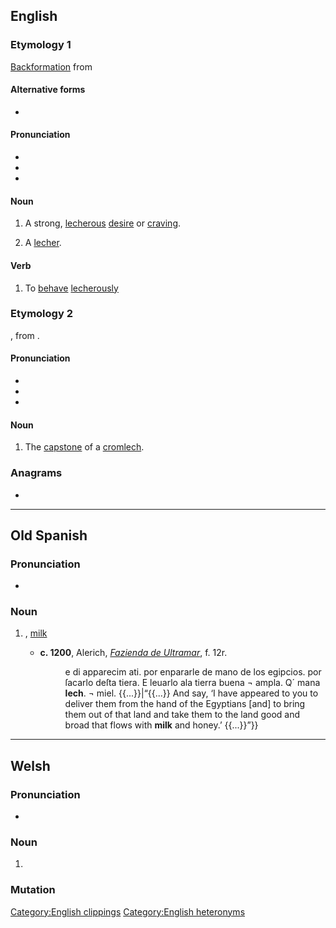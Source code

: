 {{also|Lech|-lech|lệch|ḻec̱h}}
==English==
{{wikipedia}}

===Etymology 1===
[[backformation|Backformation]] from {{m|en|lecher}}

====Alternative forms====
* {{l|en|letch}}

====Pronunciation====
* {{IPA|en|/lɛtʃ/}}
* {{audio|en|LL-Q1860 (eng)-Vealhurl-lech (stone).wav |Audio (UK)}}
* {{rhymes|en|ɛtʃ}}

====Noun====
{{en-noun}}

# {{lb|en|slang}} A strong, [[lecherous]] [[desire]] or [[craving]].
# {{lb|en|slang}} A [[lecher]].

====Verb====
{{en-verb}}

# {{lb|en|slang}} To [[behave]] [[lecherously]]

===Etymology 2===
{{der|en|cy|llech||slate, slab}}, from {{der|en|cel-pro|*ɸlikkā}}.

====Pronunciation====
* {{IPA|en|/lɛk/}}
* {{audio|en|LL-Q1860 (eng)-Vealhurl-lech (stone).wav |Audio (UK)}}
* {{rhymes|en|ɛk}}

====Noun====
{{en-noun|s}}

# The [[capstone]] of a [[cromlech]].

===Anagrams===
* {{anagrams|en|a=cehl|Chel|HELC}}

[[Category:English clippings]]
[[Category:English heteronyms]]

----

==Old Spanish==

===Pronunciation===
* {{IPA|osp|[let͡ʃ]}}

===Noun===
{{osp-noun|f|-}}

# {{apocopic form of|osp|leche}}, [[milk]]
#* '''c. 1200''', Alerich, ''[[w:Fazienda de Ultramar|Fazienda de Ultramar]]'', f. 12r.
#*: {{quote|osp|{{...}} e di apparecim ati. por enpararle de mano de los egipcios. por ſacarlo deſta tiera. E leuarlo ala tierra buena ¬ ampla. Q´ mana '''lech'''. ¬ miel. {{...}}|“{{...}} And say, ‘I have appeared to you to deliver them from the hand of the Egyptians [and] to bring them out of that land and take them to the land good and broad that flows with '''milk''' and honey.’ {{...}}”}}

----

==Welsh==

===Pronunciation===
* {{IPA|cy|/leːχ/}}

===Noun===
{{head|cy|mutated noun}}

# {{soft mutation of|cy|llech||slate}}

===Mutation===
{{cy-mut|llech}}